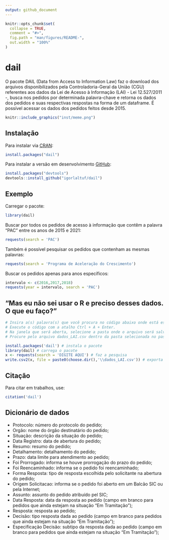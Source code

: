 ```yaml
---
output: github_document
---
```


<!-- README.md is generated from README.Rmd. Please edit that file -->

```r
knitr::opts_chunk$set(
  collapse = TRUE,
  comment = "#>",
  fig.path = "man/figures/README-",
  out.width = "100%"
)
```

# dail

<!-- badges: start -->
<!-- badges: end -->

O pacote DAIL (Data from Access to Information Law) faz o download dos arquivos disponibilizados pela Controladoria-Geral da União (CGU) referentes aos dados da Lei de Acesso à Informação (LAI) - Lei 12.527/2011 -, busca nos pedidos por determinada palavra-chave e retorna os dados dos pedidos e suas respectivas respostas na forma de um dataframe. É possível acessar os dados dos pedidos feitos desde 2015.

```r
knitr::include_graphics("inst/meme.png")

```



## Instalação

Para instalar via [CRAN](https://CRAN.R-project.org):

``` r
install.packages("dail")
```

Para instalar a versão em desenvolvimento [GitHub](https://github.com/):

``` r
install.packages("devtools")
devtools::install_github("igorlaltuf/dail")
```
## Exemplo

Carregar o pacote:

``` r
library(dail)

```

Buscar por todos os pedidos de acesso à informação que contêm a palavra "PAC" entre os anos de 2015 e 2021:

``` r
requests(search = 'PAC')

```

Também é possível pesquisar os pedidos que contenham as mesmas palavras:

``` r
requests(search = 'Programa de Aceleração do Crescimento')

```

Buscar os pedidos apenas para anos específicos:

``` r
intervalo <- c(2016,2017,2018)
requests(year = intervalo, search = 'PAC')
```

## "Mas eu não sei usar o R e preciso desses dados. O que eu faço?"

``` r
# Insira a(s) palavra(s) que você procura no código abaixo onde está escrito 'DIGITE AQUI'.
# Execute o código com a atalho Ctrl + A + Enter.
# Na janela que será aberta, selecione a pasta onde o arquivo será salvo.
# Procure pelo arquivo dados_LAI.csv dentro da pasta selecionada no passo anterior.

install.packages('dail') # instala o pacote
library(dail) # carrega o pacote 
x <- requests(search = 'DIGITE AQUI') # faz a pesquisa
write.csv2(x, file = paste0(choose.dir(),'\\dados_LAI.csv')) # exporta no formato csv

```

## Citação
Para citar em trabalhos, use:

```r
citation('dail')
```


## Dicionário de dados

- Protocolo: número do protocolo do pedido;
- Orgão: nome do órgão destinatário do pedido;
- Situação: descrição da situação do pedido;
- Data Registro: data de abertura do pedido;
- Resumo: resumo do pedido;
- Detalhamento: detalhamento do pedido;
- Prazo: data limite para atendimento ao pedido;
- Foi Prorrogado: informa se houve prorrogação do prazo do pedido;
- Foi Reencaminhado: informa se o pedido foi reencaminhado;
- Forma Resposta: tipo de resposta escolhida pelo solicitante na abertura do pedido;
- Origem Solicitacao: informa se o pedido foi aberto em um Balcão SIC ou pela Internet;
- Assunto: assunto do pedido atribuído pel SIC;
- Data Resposta: data da resposta ao pedido (campo em branco para pedidos que ainda estejam na situação "Em Tramitação");
- Resposta: resposta ao pedido;
- Decisão: tipo resposta dada ao pedido (campo em branco para pedidos que ainda estejam na situação "Em Tramitação");
- Especificação Decisão: subtipo da resposta dada ao pedido (campo em branco para pedidos que ainda estejam na situação "Em Tramitação");
